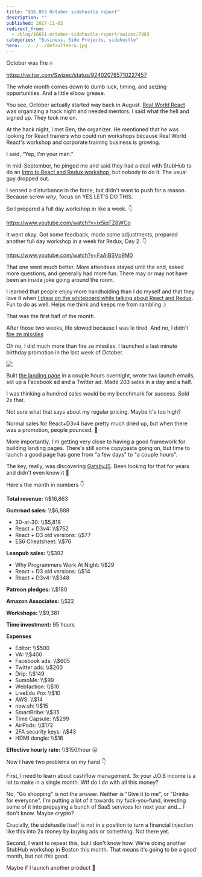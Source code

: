 ```yaml
---
title: "$16,863 October sidehustle report"
description: ""
published: 2017-11-02
redirect_from:
  - /blog/16661-october-sidehustle-report/swizec/7883
categories: "Business, Side Projects, sidehustle"
hero: ../../../defaultHero.jpg
---
```


October was fire 🔥

https://twitter.com/Swizec/status/924020785710227457

The whole month comes down to dumb luck, timing, and seizing opportunities. And a little elbow grease.

You see, October actually started way back in August. [Real World React](https://www.meetup.com/Real-World-React/events/242620292/) was organizing a hack night and needed mentors. I said what the hell and signed up. They took me on.

At the hack night, I met Ben, the organizer. He mentioned that he was looking for React trainers who could run workshops because Real World React's workshop and corporate training business is growing.

I said, “Yep, I'm your man.”

In mid-September, he pinged me and said they had a deal with StubHub to do an [Intro to React and Redux workshop](https://www.youtube.com/watch?v=ix5iqTZ8WCo), but nobody to do it. The usual guy dropped out.

I sensed a disturbance in the force, but didn't want to push for a reason. Because screw _why_, focus on YES LET'S DO THIS.

So I prepared a full day workshop in like a week. 👇

https://www.youtube.com/watch?v=ix5iqTZ8WCo

It went okay. Got some feedback, made some adjustments, prepared another full day workshop in a week for Redux, Day 2. 👇

https://www.youtube.com/watch?v=FaAlBSVp9M0

That one went much better. More attendees stayed until the end, asked more questions, and generally had more fun. There may or may not have been an inside joke going around the room.

I learned that people enjoy more handholding than I do myself and that they love it when [I draw on the whiteboard while talking about React and Redux](https://swizec.com/blog/teaching-stubhub-react-redux/swizec/7860). Fun to do as well. Helps me think and keeps me from rambling :)

That was the first half of the month.

After those two weeks, life slowed because I was le tired. And no, I didn't [fire ze missiles](https://www.youtube.com/watch?v=kCpjgl2baLs)

Oh no, I did much more than fire ze missiles. I launched a last minute birthday promotion in the last week of October.

![](https://swizec.com/blog/wp-content/uploads/2017/11/2017-11-02-at-10.13-AM.png)

Built [the landing page](https://swizec.com/30) in a couple hours overnight, wrote two launch emails, set up a Facebook ad and a Twitter ad. Made 203 sales in a day and a half.

I was thinking a hundred sales would be my benchmark for success. Sold 2x that.

Not sure what that says about my regular pricing. Maybe it's too high?

Normal sales for React+D3v4 have pretty much dried up, but when there was a promotion, people pounced. 🤔

More importantly, I'm getting very close to having a good framework for building landing pages. There's still some copypasta going on, but time to launch a good page has gone from "a few days" to "a couple hours".

The key, really, was discovering [GatsbyJS](https://www.gatsbyjs.org/). Been looking for that for years and didn't even know it 🤙

Here's the month in numbers 👇

**Total revenue:** \\\\\$16,863

**Gumroad sales:** \\\\\$6,888

- 30-at-30: \\\\\$5,818
- React + D3v4: \\\\\$752
- React + D3 old versions: \\\\\$77
- ES6 Cheatsheet: \\\\\$76

**Leanpub sales:** \\\\\$392

- Why Programmers Work At Night: \\\\\$29
- React + D3 old versions: \\\\\$14
- React + D3v4: \\\\\$348

**Patreon pledges:** \\\\\$180

**Amazon Associates:** \\\\\$22

**Workshops:** \\\\\$9,381

**Time investment:** 95 hours

**Expenses**

- Editor: \\\\\$500
- VA: \\\\\$400
- Facebook ads: \\\\\$605
- Twitter ads: \\\\\$200
- Drip: \\\\\$149
- SumoMe: \\\\\$99
- Webfaction: \\\\\$10
- LiveEdu Pro: \\\\\$10
- AWS: \\\\\$14
- now.sh: \\\\\$15
- SmartBribe: \\\\\$35
- Time Capsule: \\\\\$299
- AirPods: \\\\\$172
- 2FA security keys: \\\\\$43
- HDMI dongle: \\\\\$16

**Effective hourly rate:** \\\\\$150/hour 😛

Now I have two problems on my hand 👇

First, I need to learn about cashflow management. 3x your J.O.B income is a lot to make in a single month. Wtf do I do with all this money?

No, "Go shopping" is not the answer. Neither is "Give it to me", or "Drinks for everyone". I'm putting a lot of it towards my fuck-you-fund, investing some of it into prepaying a bunch of SaaS services for next year and… I don't know. Maybe crypto?

Crucially, the sidehustle itself is not in a position to turn a financial injection like this into 2x money by buying ads or something. Not there yet.

Second, I want to repeat this, but I don't know how. We're doing another StubHub workshop in Boston this month. That means it's going to be a good month, but not _this_ good.

Maybe if I launch another product 🤔
